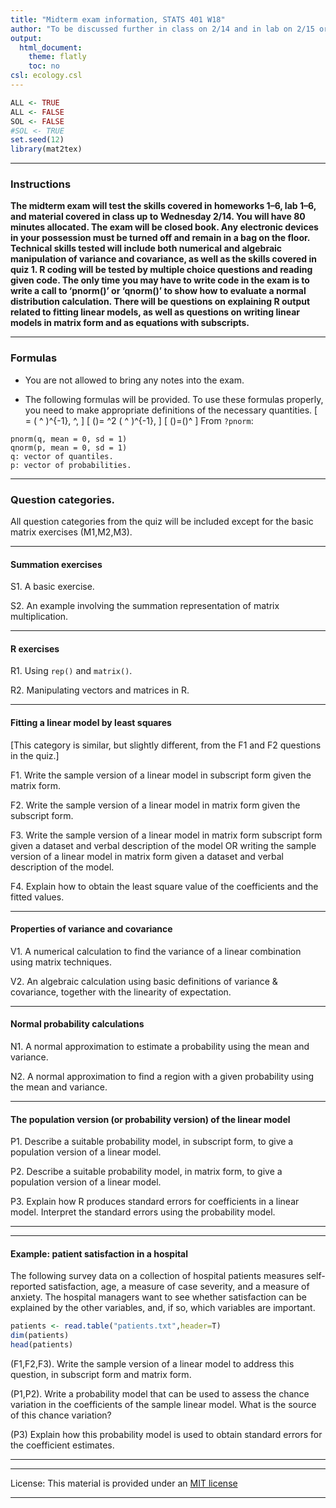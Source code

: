 ```yaml
---
title: "Midterm exam information, STATS 401 W18"
author: "To be discussed further in class on 2/14 and in lab on 2/15 or 2/16"
output:
  html_document:
    theme: flatly
    toc: no
csl: ecology.csl
---
```


```r
ALL <- TRUE
ALL <- FALSE
SOL <- FALSE
#SOL <- TRUE
set.seed(12)
library(mat2tex)
```

\newcommand\mat[1]{\mathbb{#1}}
\newcommand\vect[1]{\mathbf{#1}}
\newcommand\transpose{{\scriptscriptstyle \mathrm{T}}}
\newcommand\prob{\mathrm{P}}
\newcommand\E{\mathrm{E}}
\newcommand\SE{\mathrm{SE}}
\newcommand\var{\mathrm{Var}}
\newcommand\cov{\mathrm{Cov}}

-------------

### Instructions

**The midterm exam will test the skills covered in homeworks 1--6, lab 1--6, and material covered in class up to Wednesday 2/14.  You will have 80 minutes allocated.  The exam will be closed book. Any electronic devices in your possession must be turned off and remain in a bag on the floor. Technical skills tested will include both numerical and algebraic manipulation of variance and covariance, as well as the skills covered in quiz 1.  R coding will be tested by multiple choice questions and reading given code. The only time you may have to write code in the exam is to write a call to 'pnorm()' or 'qnorm()' to show how to evaluate a normal distribution calculation. There will be questions on explaining R output related to fitting linear models, as well as questions on writing linear models in matrix form and as equations with subscripts.**

-----------

### Formulas

* You are not allowed to bring any notes into the exam. 

* The following formulas will be provided. To use these formulas properly, you need to make appropriate definitions of the necessary quantities.
\[
\vect{b}= \big( \mat{X}^\transpose \mat{X} \big)^{-1}\, \mat{X}^\transpose \vect{y},
\]
\[
\var(\hat\vect{\beta})= \sigma^2 \big( \mat{X}^\transpose \mat{X} \big)^{-1},
\]
\[ 
\var(\mat{A}\vect{Y})=\mat{A}\var(\vect{Y})\mat{A}^\transpose
\]
From `?pnorm`:
```
pnorm(q, mean = 0, sd = 1)
qnorm(p, mean = 0, sd = 1)
q: vector of quantiles.
p: vector of probabilities.
```



-----------

### Question categories.

All question categories from the quiz will be included except for the basic matrix exercises (M1,M2,M3).

------

#### Summation exercises

S1. A basic exercise.

S2. An example involving the summation representation of matrix multiplication.

-------

#### R exercises

R1. Using `rep()` and `matrix()`. 

R2. Manipulating vectors and matrices in R.

---------

#### Fitting a linear model by least squares 

[This category is similar, but slightly different, from the F1 and F2 questions in the quiz.]

F1. Write the sample version of a linear model in subscript form given the matrix form.

F2. Write the sample version of a linear model in matrix form given the subscript form.

F3. Write the sample version of a linear model in matrix form subscript form given a dataset and verbal description of the model OR writing the sample version of a linear model in matrix form given a dataset and verbal description of the model.

F4. Explain how to obtain the least square value of the coefficients and the fitted values.

--------

#### Properties of variance and covariance

V1. A numerical calculation to find the variance of a linear combination using matrix techniques.

V2. An algebraic calculation using basic definitions of variance & covariance, together with the linearity of expectation.

--------

#### Normal probability calculations

N1. A normal approximation to estimate a probability using the mean and variance.

N2. A normal approximation to find a region with a given probability using the mean and variance.

------

#### The population version (or probability version) of the linear model

P1. Describe a suitable probability model, in subscript form, to give a population version of a linear model.

P2. Describe a suitable probability model, in matrix form, to give a population version of a linear model.

P3. Explain how R produces standard errors for coefficients in a linear model. Interpret the standard errors using the probability model.


--------

--------


#### Example: patient satisfaction in a hospital

The following survey data on a collection of hospital patients measures self-reported satisfaction, age, a measure of case severity, and a measure of anxiety. The hospital managers want to see whether satisfaction can be explained by the other variables, and, if so, which variables are important.

```r
patients <- read.table("patients.txt",header=T)
dim(patients)
head(patients)
```

(F1,F2,F3). Write the sample version of a linear model to address this question, in subscript form and matrix form.

(P1,P2). Write a probability model that can be used to assess the chance variation in the coefficients of the sample linear model. What is the source of this chance variation?

(P3) Explain how this probability model is used to obtain standard errors for the coefficient estimates.

------

------


License: This material is provided under an [MIT license](https://ionides.github.io/401w18/LICENSE)<br>




------
